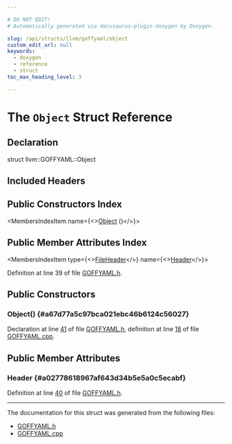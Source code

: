 ```yaml
---

# DO NOT EDIT!
# Automatically generated via docusaurus-plugin-doxygen by Doxygen.

slug: /api/structs/llvm/goffyaml/object
custom_edit_url: null
keywords:
  - doxygen
  - reference
  - struct
toc_max_heading_level: 3

---
```





# The `Object` Struct Reference

<DoxygenPage pluginConfig={pluginConfig}>



## Declaration

<CodeBlock>struct llvm::GOFFYAML::Object</CodeBlock>

## Included Headers

<IncludesList>
<IncludesListItem
  filePath="llvm/ObjectYAML/GOFFYAML.h"
  permalink="/docs/api/files/include/include/llvm/include/llvm/objectyaml/goffyaml-h"
  isLocal="true" />
</IncludesList>

## Public Constructors Index

<MembersIndex>

<MembersIndexItem
  name={<><a href="#a67d77a5c97bca021ebc46b6124c56027">Object</a> ()</>}>
</MembersIndexItem>

</MembersIndex>

## Public Member Attributes Index

<MembersIndex>

<MembersIndexItem
  type={<><a href="/docs/api/structs/llvm/goffyaml/fileheader">FileHeader</a></>}
  name={<><a href="#a02778618967af643d34b5e5a0c5ecabf">Header</a></>}>
</MembersIndexItem>

</MembersIndex>


Definition at line 39 of file <a href="/docs/api/files/include/include/llvm/include/llvm/objectyaml/goffyaml-h">GOFFYAML.h</a>.

<SectionDefinition>

## Public Constructors

### Object() {#a67d77a5c97bca021ebc46b6124c56027}

<MemberDefinition
  prototype="llvm::GOFFYAML::Object::Object ()">

Declaration at line <a href="/docs/api/files/include/include/llvm/include/llvm/objectyaml/goffyaml-h/#l00041">41</a> of file <a href="/docs/api/files/include/include/llvm/include/llvm/objectyaml/goffyaml-h">GOFFYAML.h</a>, definition at line <a href="/docs/api/files/lib/lib/objectyaml/goffyaml-cpp/#l00018">18</a> of file <a href="/docs/api/files/lib/lib/objectyaml/goffyaml-cpp">GOFFYAML.cpp</a>.
</MemberDefinition>

</SectionDefinition>

<SectionDefinition>

## Public Member Attributes

### Header {#a02778618967af643d34b5e5a0c5ecabf}

<MemberDefinition
  prototype="FileHeader llvm::GOFFYAML::Object::Header">

Definition at line <a href="/docs/api/files/include/include/llvm/include/llvm/objectyaml/goffyaml-h/#l00040">40</a> of file <a href="/docs/api/files/include/include/llvm/include/llvm/objectyaml/goffyaml-h">GOFFYAML.h</a>.
</MemberDefinition>

</SectionDefinition>

<hr/>

The documentation for this struct was generated from the following files:

<ul>
<li><a href="/docs/api/files/include/include/llvm/include/llvm/objectyaml/goffyaml-h">GOFFYAML.h</a></li>
<li><a href="/docs/api/files/lib/lib/objectyaml/goffyaml-cpp">GOFFYAML.cpp</a></li>
</ul>

</DoxygenPage>
